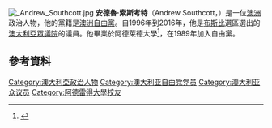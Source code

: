 [[File:_Andrew_Southcott.jpg|thumb]]
'''安德魯·索斯考特'''（Andrew Southcott，{{bd|1967年|10月15日}}）是一位[[澳洲|澳洲]]政治人物，他的黨籍是[[澳洲自由黨|澳洲自由黨]]。自1996年到2016年，他是[[布斯比_(澳大利亞國會選區)|布斯比]]選區選出的[[澳大利亞眾議院|澳大利亞眾議院]]的議員。他畢業於阿德萊德大學<ref>{{cite web |url=http://www.andrewsouthcott.com/Pages/AboutAndrew/aboutAndrewSouthcott.aspx |title=存档副本 |accessdate=2010-09-19 |deadurl=yes |archiveurl=https://web.archive.org/web/20110218165723/http://www.andrewsouthcott.com/Pages/AboutAndrew/aboutAndrewSouthcott.aspx |archivedate=2011-02-18 }}</ref>，在1989年加入自由黨。

==參考資料==
{{Reflist}}
{{DEFAULTSORT:Southcott, Andrew}}
[[Category:澳大利亞政治人物|Category:澳大利亞政治人物]]
[[Category:澳大利亚自由党党员|Category:澳大利亚自由党党员]]
[[Category:澳大利亚众议员|Category:澳大利亚众议员]]
[[Category:阿德雷得大學校友|Category:阿德雷得大學校友]]